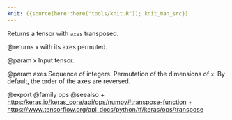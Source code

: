 ```yaml
---
knit: ({source(here::here("tools/knit.R")); knit_man_src})
---
```

Returns a tensor with `axes` transposed.

@returns
`x` with its axes permuted.

@param x
Input tensor.

@param axes
Sequence of integers. Permutation of the dimensions of `x`.
By default, the order of the axes are reversed.

@export
@family ops
@seealso
+ <https:/keras.io/keras_core/api/ops/numpy#transpose-function>
+ <https://www.tensorflow.org/api_docs/python/tf/keras/ops/transpose>
